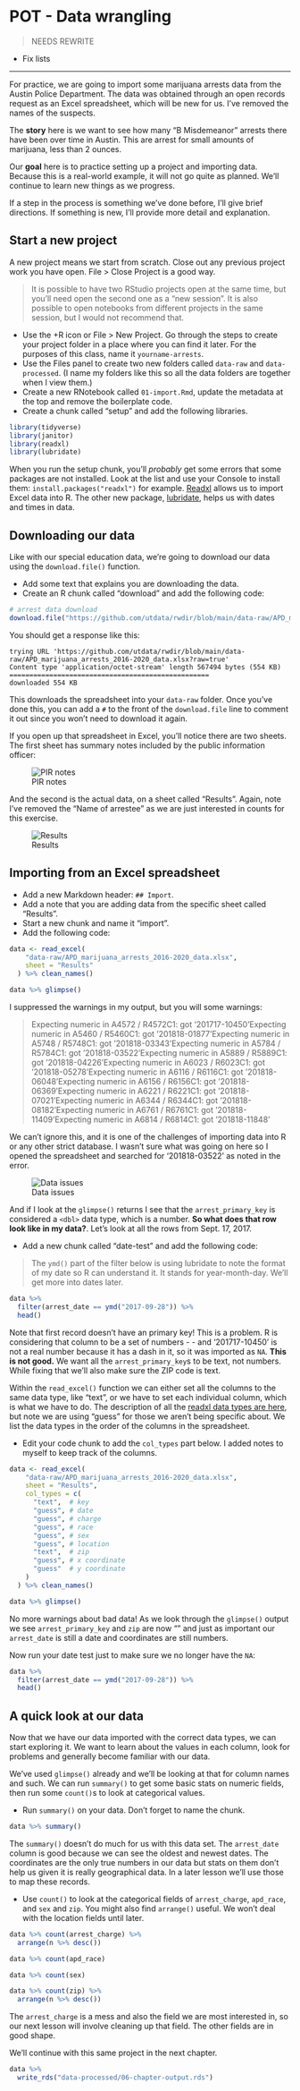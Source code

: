 # POT - Data wrangling {#pot-wrangle}

> NEEDS REWRITE

- Fix lists

---

For practice, we are going to import some marijuana arrests data from the Austin Police Department. The data was obtained through an open records request as an Excel spreadsheet, which will be new for us. I've removed the names of the suspects.

The **story** here is we want to see how many "B Misdemeanor" arrests there have been over time in Austin. This are arrest for small amounts of marijuana, less than 2 ounces.

Our **goal** here is to practice setting up a project and importing data. Because this is a real-world example, it will not go quite as planned. We'll continue to learn new things as we progress.

If a step in the process is something we've done before, I'll give brief directions. If something is new, I'll provide more detail and explanation.

## Start a new project

A new project means we start from scratch. Close out any previous project work you have open. File > Close Project is a good way.

> It is possible to have two RStudio projects open at the same time, but you'll need open the second one as a "new session". It is also possible to open notebooks from different projects in the same session, but I would not recommend that.

- Use the +R icon or File > New Project. Go through the steps to create your project folder in a place where you can find it later. For the purposes of this class, name it `yourname-arrests`.
- Use the Files panel to create two new folders called `data-raw` and `data-processed`. (I name my folders like this so all the data folders are together when I view them.)
- Create a new RNotebook called `01-import.Rmd`, update the metadata at the top and remove the boilerplate code.
- Create a chunk called "setup" and add the following libraries.

```r
library(tidyverse)
library(janitor)
library(readxl)
library(lubridate)
```



When you run the setup chunk, you'll _probably_ get some errors that some packages are not installed. Look at the list and use your Console to install them: `install.packages("readxl")` for example. [Readxl](https://readxl.tidyverse.org/) allows us to import Excel data into R. The other new package, [lubridate](https://lubridate.tidyverse.org/), helps us with dates and times in data.

## Downloading our data

Like with our special education data, we're going to download our data using the `download.file()` function.

- Add some text that explains you are downloading the data.
- Create an R chunk called "download" and add the following code:

```r
# arrest data download
download.file("https://github.com/utdata/rwdir/blob/main/data-raw/APD_marijuana_arrests_2016-2020_data.xlsx?raw=true", "data-raw/APD_marijuana_arrests_2016-2020_data.xlsx")
```

You should get a response like this:

```
trying URL 'https://github.com/utdata/rwdir/blob/main/data-raw/APD_marijuana_arrests_2016-2020_data.xlsx?raw=true'
Content type 'application/octet-stream' length 567494 bytes (554 KB)
==================================================
downloaded 554 KB
```

This downloads the spreadsheet into your `data-raw` folder. Once you've done this, you can add a `#` to the front of the `download.file` line to comment it out since you won't need to download it again.

If you open up that spreadsheet in Excel, you'll notice there are two sheets. The first sheet has summary notes included by the public information officer:

![PIR notes](images/arrests-excel-notes.png)

And the second is the actual data, on a sheet called "Results". Again, note I've removed the "Name of arrestee" as we are just interested in counts for this exercise.

![Results](images/arrests-excel-data.png)

## Importing from an Excel spreadsheet

- Add a new Markdown header: `## Import`.
- Add a note that you are adding data from the specific sheet called "Results".
- Start a new chunk and name it "import".
- Add the following code:

```r
data <- read_excel(
    "data-raw/APD_marijuana_arrests_2016-2020_data.xlsx",
    sheet = "Results"
  ) %>% clean_names()

data %>% glimpse()
```

I suppressed the warnings in my output, but you will some warnings:

> Expecting numeric in A4572 / R4572C1: got '201717-10450'Expecting numeric in A5460 / R5460C1: got '201818-01877'Expecting numeric in A5748 / R5748C1: got '201818-03343'Expecting numeric in A5784 / R5784C1: got '201818-03522'Expecting numeric in A5889 / R5889C1: got '201818-04226'Expecting numeric in A6023 / R6023C1: got '201818-05278'Expecting numeric in A6116 / R6116C1: got '201818-06048'Expecting numeric in A6156 / R6156C1: got '201818-06369'Expecting numeric in A6221 / R6221C1: got '201818-07021'Expecting numeric in A6344 / R6344C1: got '201818-08182'Expecting numeric in A6761 / R6761C1: got '201818-11409'Expecting numeric in A6814 / R6814C1: got '201818-11848'

We can't ignore this, and it is one of the challenges of importing data into R or any other strict database. I wasn't sure what was going on here so I opened the spreadsheet and searched for '201818-03522' as noted in the error.

![Data issues](images/arrests-data-issues.png)

And if I look at the `glimpse()` returns I see that the `arrest_primary_key` is considered a `<dbl>` data type, which is a number. **So what does that row look like in my data?**. Let's look at all the rows from Sept. 17, 2017.

- Add a new chunk called "date-test" and add the following code:

> The `ymd()` part of the filter below is using lubridate to note the format of my date so R can understand it. It stands for year-month-day. We'll get more into dates later.

```r
data %>% 
  filter(arrest_date == ymd("2017-09-28")) %>% 
  head()
```

Note that first record doesn't have an primary key! This is a problem. R is considering that column to be a set of numbers - <dbl> - and '201717-10450' is not a real number because it has a dash in it, so it was imported as `NA`. **This is not good.** We want all the `arrest_primary_key`s to be text, not numbers. While fixing that we'll also make sure the ZIP code is text.

Within the `read_excel()` function we can either set all the columns to the same data type, like "text", or we have to set each individual column, which is what we have to do. The description of all the [readxl data types are here](https://readxl.tidyverse.org/reference/read_excel.html), but note we are using "guess" for those we aren't being specific about. We list the data types in the order of the columns in the spreadsheet.

- Edit your code chunk to add the `col_types` part below. I added notes to myself to keep track of the columns.

```r
data <- read_excel(
    "data-raw/APD_marijuana_arrests_2016-2020_data.xlsx",
    sheet = "Results",
    col_types = c(
      "text",  # key
      "guess", # date
      "guess", # charge
      "guess", # race
      "guess", # sex
      "guess", # location
      "text",  # zip
      "guess", # x coordinate
      "guess"  # y coordinate
    )
  ) %>% clean_names()

data %>% glimpse()
```

No more warnings about bad data! As we look through the `glimpse()` output we see `arrest_primary_key` and `zip` are now "<chr>" and just as important our `arrest_date` is still a date and coordinates are still numbers.

Now run your date test just to make sure we no longer have the `NA`:

```r
data %>% 
  filter(arrest_date == ymd("2017-09-28")) %>% 
  head()
```

## A quick look at our data

Now that we have our data imported with the correct data types, we can start exploring it. We want to learn about the values in each column, look for problems and generally become familiar with our data.

We've used `glimpse()` already and we'll be looking at that for column names and such. We can run `summary()` to get some basic stats on numeric fields, then run some `count()`s to look at categorical values.

- Run `summary()` on your data. Don't forget to name the chunk.

```r
data %>% summary()
```

The `summary()` doesn't do much for us with this data set. The `arrest_date` column is good because we can see the oldest and newest dates. The coordinates are the only true numbers in our data but stats on them don't help us given it is really geographical data. In a later lesson we'll use those to map these records.

- Use `count()` to look at the categorical fields of `arrest_charge`, `apd_race`, and `sex` and `zip`. You might also find `arrange()` useful. We won't deal with the location fields until later.

```r
data %>% count(arrest_charge) %>% 
  arrange(n %>% desc())
```

```r
data %>% count(apd_race)
```

```r
data %>% count(sex)
```

```r
data %>% count(zip) %>%
  arrange(n %>% desc())
```

The `arrest_charge` is a mess and also the field we are most interested in, so our next lesson will involve cleaning up that field. The other fields are in good shape. 

We'll continue with this same project in the next chapter.

```r
data %>% 
  write_rds("data-processed/06-chapter-output.rds")
```

